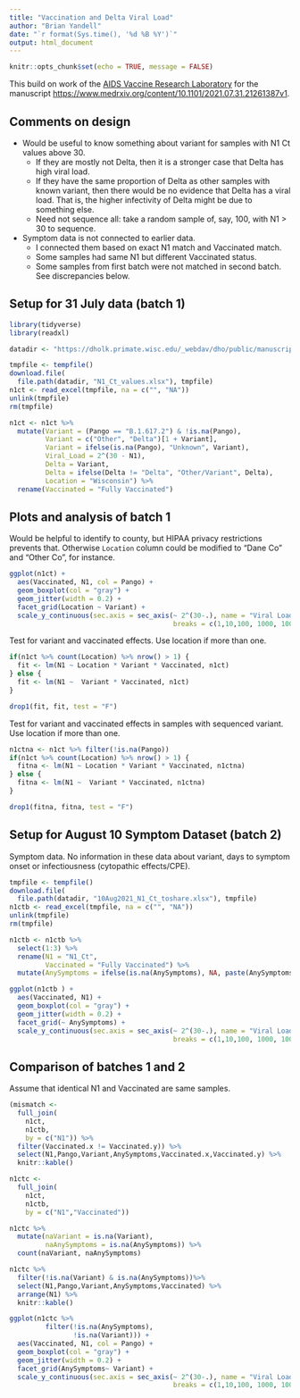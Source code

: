 ```yaml
---
title: "Vaccination and Delta Viral Load"
author: "Brian Yandell"
date: "`r format(Sys.time(), '%d %B %Y')`"
output: html_document
---
```


```r
knitr::opts_chunk$set(echo = TRUE, message = FALSE)
```

This build on work of the [AIDS Vaccine Research Laboratory](https://dholk.primate.wisc.edu/project/dho/public/manuscripts/published/viral-loads-in-vaccinees/begin.view?) for the manuscript [https://www.medrxiv.org/content/10.1101/2021.07.31.21261387v1](Vaccinated and unvaccinated individuals have similar viral loads in communities with a high prevalence of the SARS-CoV-2 delta variant).

## Comments on design

- Would be useful to know something about variant for samples with N1 Ct values above 30. 
  + If they are mostly not Delta, then it is a stronger case that Delta has high viral load. 
  + If they have the same proportion of Delta as other samples with known variant, then there would be no evidence that Delta has a viral load. That is, the higher infectivity of Delta might be due to something else.
  + Need not sequence all: take a random sample of, say, 100, with N1 > 30 to sequence.
- Symptom data is not connected to earlier data.
  + I connected them based on exact N1 match and Vaccinated match.
  + Some samples had same N1 but different Vaccinated status.
  + Some samples from first batch were not matched in second batch. See discrepancies below.

## Setup for 31 July data (batch 1)

```r
library(tidyverse)
library(readxl)
```

```r
datadir <- "https://dholk.primate.wisc.edu/_webdav/dho/public/manuscripts/published/viral-loads-in-vaccinees/%40files"
```

```r
tmpfile <- tempfile()
download.file(
  file.path(datadir, "N1_Ct_values.xlsx"), tmpfile)
n1ct <- read_excel(tmpfile, na = c("", "NA"))
unlink(tmpfile)
rm(tmpfile)
```

```r
n1ct <- n1ct %>%
  mutate(Variant = (Pango == "B.1.617.2") & !is.na(Pango),
         Variant = c("Other", "Delta")[1 + Variant],
         Variant = ifelse(is.na(Pango), "Unknown", Variant),
         Viral_Load = 2^(30 - N1),
         Delta = Variant,
         Delta = ifelse(Delta != "Delta", "Other/Variant", Delta),
         Location = "Wisconsin") %>%
  rename(Vaccinated = "Fully Vaccinated")
```

## Plots and analysis of batch 1

Would be helpful to identify to county, but HIPAA privacy restrictions prevents that.
Otherwise `Location` column could be modified to "Dane Co" and "Other Co", for instance.

```r
ggplot(n1ct) +
  aes(Vaccinated, N1, col = Pango) +
  geom_boxplot(col = "gray") +
  geom_jitter(width = 0.2) +
  facet_grid(Location ~ Variant) +
  scale_y_continuous(sec.axis = sec_axis(~ 2^(30-.), name = "Viral Load",
                                         breaks = c(1,10,100, 1000, 10000)))
```

Test for variant and vaccinated effects. Use location if more than one.

```r
if(n1ct %>% count(Location) %>% nrow() > 1) {
  fit <- lm(N1 ~ Location * Variant * Vaccinated, n1ct)
} else {
  fit <- lm(N1 ~  Variant * Vaccinated, n1ct)
}
```

```r
drop1(fit, fit, test = "F")
```

Test for variant and vaccinated effects in samples with sequenced variant. Use location if more than one.

```r
n1ctna <- n1ct %>% filter(!is.na(Pango))
if(n1ct %>% count(Location) %>% nrow() > 1) {
  fitna <- lm(N1 ~ Location * Variant * Vaccinated, n1ctna)
} else {
  fitna <- lm(N1 ~  Variant * Vaccinated, n1ctna)
}
```

```r
drop1(fitna, fitna, test = "F")
```

## Setup for August 10 Symptom Dataset (batch 2)

Symptom data. No information in these data about variant, days to symptom onset or infectiousness (cytopathic effects/CPE).

```r
tmpfile <- tempfile()
download.file(
  file.path(datadir, "10Aug2021_N1_Ct_toshare.xlsx"), tmpfile)
n1ctb <- read_excel(tmpfile, na = c("", "NA"))
unlink(tmpfile)
rm(tmpfile)
```

```r
n1ctb <- n1ctb %>%
  select(1:3) %>%
  rename(N1 = "N1_Ct",
         Vaccinated = "Fully Vaccinated") %>%
  mutate(AnySymptoms = ifelse(is.na(AnySymptoms), NA, paste(AnySymptoms, "Symptoms")))
```

```r
ggplot(n1ctb ) +
  aes(Vaccinated, N1) +
  geom_boxplot(col = "gray") +
  geom_jitter(width = 0.2) +
  facet_grid(~ AnySymptoms) +
  scale_y_continuous(sec.axis = sec_axis(~ 2^(30-.), name = "Viral Load",
                                         breaks = c(1,10,100, 1000, 10000)))
```

## Comparison of batches 1 and 2

Assume that identical N1 and Vaccinated are same samples.

```r
(mismatch <- 
  full_join(
    n1ct,
    n1ctb,
    by = c("N1")) %>%
  filter(Vaccinated.x != Vaccinated.y)) %>%
  select(N1,Pango,Variant,AnySymptoms,Vaccinated.x,Vaccinated.y) %>%
  knitr::kable()
```

```r
n1ctc <- 
  full_join(
    n1ct,
    n1ctb,
    by = c("N1","Vaccinated"))
```

```r
n1ctc %>%
  mutate(naVariant = is.na(Variant),
         naAnySymptoms = is.na(AnySymptoms)) %>%
  count(naVariant, naAnySymptoms)
```

```r
n1ctc %>%
  filter(!is.na(Variant) & is.na(AnySymptoms))%>%
  select(N1,Pango,Variant,AnySymptoms,Vaccinated) %>%
  arrange(N1) %>%
  knitr::kable()
```

```r
ggplot(n1ctc %>% 
         filter(!is.na(AnySymptoms),
                !is.na(Variant))) +
  aes(Vaccinated, N1, col = Pango) +
  geom_boxplot(col = "gray") +
  geom_jitter(width = 0.2) +
  facet_grid(AnySymptoms~ Variant) +
  scale_y_continuous(sec.axis = sec_axis(~ 2^(30-.), name = "Viral Load",
                                         breaks = c(1,10,100, 1000, 10000)))
```

